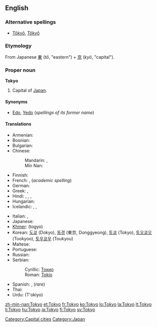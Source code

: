 {{wikipedia}}
==English==

===Alternative spellings===
* [[Tōkyō]], [[Tôkyô]]

===Etymology===
From Japanese [[東]] (''tō'', "eastern") + [[京]] (''kyō'', "capital").

===Proper noun===
'''Tokyo'''

# Capital of [[Japan]].

====Synonyms====
* [[Edo]], [[Yedo]] (''spellings of its former name'')

====Translations====
{{trans-top|capital of Japan}}
* Armenian: {{t-|hy|Տոկիո|tr=Tokio|sc=Armn|xs=Armenian}}
* Bosnian: {{t-|bs|Tokio|m}}
* Bulgarian: {{t-|bg|Токио|m|sc=Cyrl}}
* Chinese:
*: Mandarin: {{t-|cmn|東京|tr=Dōngjīng|sc=Hani|xs=Mandarin}}, {{t-|cmn|东京|tr=Dōngjīng|sc=Hani|xs=Mandarin}}
*: Min Nan: {{t|nan|Tang-kiaⁿ|xs=Min Nan}}
* Finnish: {{t+|fi|Tokio}}
* French: {{t+|fr|Tokyo}}, (''academic spelling'') {{t+|fr|Tōkyō}}
* German: {{t+|de|Tokio}}
* Greek: {{t-|el|Τόκιο|n|tr=Tókio|sc=Grek}}, {{t-|el|Τόκυο|n|tr=Tókyo|sc=Grek}}
* Hindi: {{t|hi|टोक्यो|tr=T'okyo|sc=Deva|xs=Hindi}}, {{t|hi|टोकियो|tr=T'okiyo|sc=Deva|xs=Hindi}}, {{t|hi|तोक्यो|tr=Tokyo|sc=Deva|xs=Hindi}}, {{t|hi|तोकियो|tr=Tokiyo|sc=Deva|xs=Hindi}}
* Hungarian: {{t+|hu|Tokió}}
* Icelandic: {{t-|is|Tokyo}}, {{t|is|Tókýó}}, {{t|is|Tókíó}}
{{trans-mid}}
* Italian: {{t-|it|Tokyo|f}}, {{t-|it|Tokio}}
* Japanese: {{t+|ja|東京|tr=とうきょう, Tōkyō|sc=Jpan}}
* [[Khmer]]: {{Khmr|[[តូក្យូ]]}} (togyo)
* Korean: [[도쿄]] (Dokyo), [[동경]] (東京, Donggyeong), [[토쿄]] (Tokyo), [[토오쿄오]] (Tookyoo), [[토우쿄우]] (Toukyou)
* Maltese: {{t|mt|Tokjo|xs=Maltese}}
* Portuguese: {{t|pt|Tóquio|m}}
* Russian: {{t-|ru|Токио|m|tr=Tókio|sc=Cyrl}} {{indeclinable}}
* Serbian:
*: Cyrillic: [[Токио#Serbian|Токио]] {{m}}
*: Roman: [[Tokio#Serbian|Tokio]] {{m}}
* Spanish: {{t+|es|Tokio}}, (''rare'') {{t-|es|Tokyo|m}}
* Thai: {{t+|th|โตเกียว|tr=tōgieow|xs=Thai}}
* Urdu: {{fa-Arab|[[ٹوکیو]]}} (T'okiyo)
{{trans-bottom}}

[[Category:Capital cities]]
[[Category:Japan]]

[[zh-min-nan:Tokyo]]
[[et:Tokyo]]
[[fr:Tokyo]]
[[ko:Tokyo]]
[[lo:Tokyo]]
[[la:Tokyo]]
[[lt:Tokyo]]
[[li:Tokyo]]
[[hu:Tokyo]]
[[ja:Tokyo]]
[[fi:Tokyo]]
[[sv:Tokyo]]